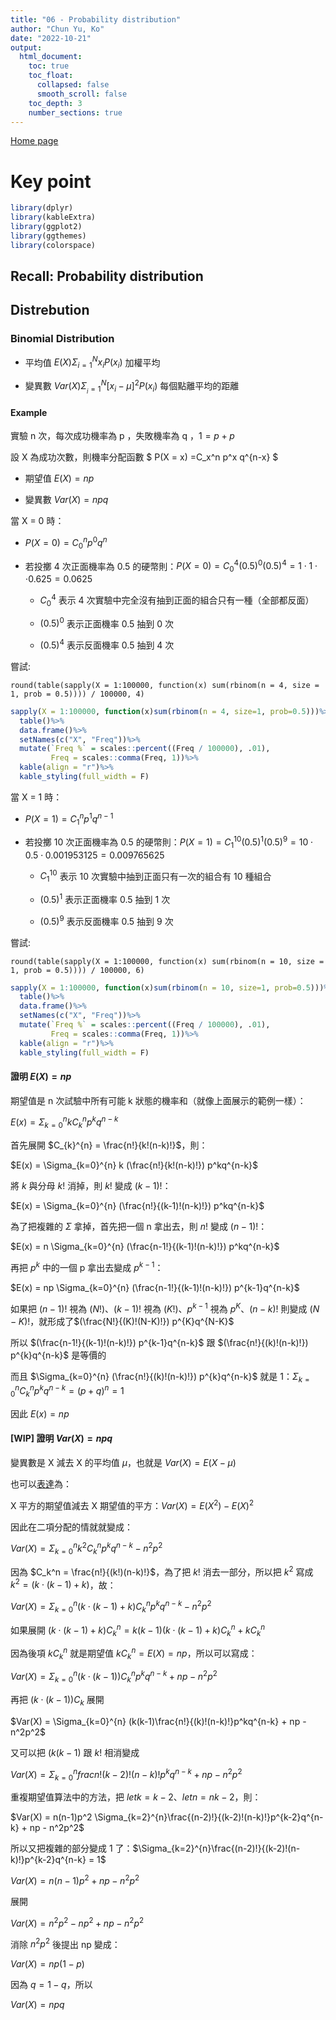 ```yaml
---
title: "06 - Probability distribution"
author: "Chun Yu, Ko"
date: "2022-10-21"
output:
  html_document:
    toc: true
    toc_float:
      collapsed: false
      smooth_scroll: false
    toc_depth: 3
    number_sections: true
---
```


[Home page](https://seimwiwa.github.io/scu_master_degree_program_data_science_statistical_analysis/)

# Key point

```r
library(dplyr)
library(kableExtra)
library(ggplot2)
library(ggthemes)
library(colorspace)
```

##  Recall: Probability distribution

## Distrebution

### Binomial Distribution

 - 平均值 $E(X) \Sigma_{i=1}^{N} x_i P(x_i)$ 加權平均

 - 變異數 $Var(X) \Sigma_{_i=1}^{N} [x_i-\mu]^2 P(x_i)$ 每個點離平均的距離
 
#### Example

實驗 n 次，每次成功機率為 p ，失敗機率為 q ，$1 = p + p$

設 X 為成功次數，則機率分配函數 $ P(X = x) =C_x^n p^x q^{n-x} $

 - 期望值 $E(X) = np$

 - 變異數 $Var(X) = npq$

當 X = 0 時：

 - $P(X = 0) =C_0^n p^0 q^{n}$
 
 - 若投擲 4 次正面機率為 0.5 的硬幣則：$P(X = 0) =C_0^4 (0.5)^0 (0.5)^{4} = 1 \cdot 1 \cdot \cdot 0.625 = 0.0625$
 
    - $C_0^4$ 表示 4 次實驗中完全沒有抽到正面的組合只有一種（全部都反面）
 
    - $(0.5)^0$ 表示正面機率 0.5 抽到 0 次
 
    - $(0.5)^{4}$ 表示反面機率 0.5 抽到 4 次
 
嘗試:
 
```
round(table(sapply(X = 1:100000, function(x) sum(rbinom(n = 4, size = 1, prob = 0.5)))) / 100000, 4)
```

```r
sapply(X = 1:100000, function(x)sum(rbinom(n = 4, size=1, prob=0.5)))%>%
  table()%>%
  data.frame()%>%
  setNames(c("X", "Freq"))%>%
  mutate(`Freq %` = scales::percent((Freq / 100000), .01),
         Freq = scales::comma(Freq, 1))%>%
  kable(align = "r")%>%
  kable_styling(full_width = F)
```
 
當 X = 1 時：

 - $P(X = 1) =C_1^n p^1 q^{n-1}$
 
 - 若投擲 10 次正面機率為 0.5 的硬幣則：$P(X = 1) = C_{1}^{10} (0.5)^1 (0.5)^{9} = 10 \cdot 0.5 \cdot 0.001953125 = 0.009765625$
 
     - $C_1^10$ 表示 10 次實驗中抽到正面只有一次的組合有 10 種組合
 
    - $(0.5)^1$ 表示正面機率 0.5 抽到 1 次
 
    - $(0.5)^{9}$ 表示反面機率 0.5 抽到 9 次

嘗試:
 
```
round(table(sapply(X = 1:100000, function(x) sum(rbinom(n = 10, size = 1, prob = 0.5)))) / 100000, 6)
```


```r
sapply(X = 1:100000, function(x)sum(rbinom(n = 10, size=1, prob=0.5)))%>%
  table()%>%
  data.frame()%>%
  setNames(c("X", "Freq"))%>%
  mutate(`Freq %` = scales::percent((Freq / 100000), .01),
         Freq = scales::comma(Freq, 1))%>%
  kable(align = "r")%>%
  kable_styling(full_width = F)
```

#### 證明 $E(X) = np$

期望值是 n 次試驗中所有可能 k 狀態的機率和（就像上面展示的範例一樣）：

$E(x) = \Sigma_{k=0}^{n} kC_{k}^{n}p^kq^{n-k}$

首先展開 $C_{k}^{n} = \frac{n!}{k!(n-k)!}$，則：

$E(x) = \Sigma_{k=0}^{n} k (\frac{n!}{k!(n-k)!}) p^kq^{n-k}$ 

將 $k$ 與分母 $k!$ 消掉，則 $k!$ 變成 $(k-1)!$：

$E(x) = \Sigma_{k=0}^{n} (\frac{n!}{(k-1)!(n-k)!}) p^kq^{n-k}$
 
為了把複雜的 $\Sigma$ 拿掉，首先把一個 n 拿出去，則 $n!$ 變成 $(n-1)!$： 

$E(x) = n \Sigma_{k=0}^{n} (\frac{n-1!}{(k-1)!(n-k)!}) p^kq^{n-k}$
 
再把 $p^k$ 中的一個 p 拿出去變成 $p^{k-1}$：

$E(x) = np \Sigma_{k=0}^{n} (\frac{n-1!}{(k-1)!(n-k)!}) p^{k-1}q^{n-k}$ 

如果把 $(n-1)!$ 視為 $(N!)$、$(k-1)!$ 視為 $(K!)$、$p^{k-1}$ 視為 $p^K$、$(n-k)!$ 則變成 $(N-K)!$，就形成了$(\frac{N!}{(K)!(N-K)!}) p^{K}q^{N-K}$

所以 $(\frac{n-1!}{(k-1)!(n-k)!}) p^{k-1}q^{n-k}$ 跟 $(\frac{n!}{(k)!(n-k)!}) p^{k}q^{n-k}$ 是等價的

而且 $\Sigma_{k=0}^{n} (\frac{n!}{(k)!(n-k)!}) p^{k}q^{n-k}$ 就是 1：$\Sigma_{k=0}^{n} C_k^n p^{k}q^{n-k} = (p+q)^n = 1$ 

因此 $E(x) = np$
 
#### [WIP] 證明 $Var(X) = npq$ 

變異數是 X 減去 X 的平均值 $\mu$，也就是 $Var(X) = E(X - \mu)$

也可以[表達](https://zh.wikipedia.org/zh-tw/%E6%96%B9%E5%B7%AE)為：

X 平方的期望值減去 X 期望值的平方：$Var(X) = E(X^2) - E(X)^2$

因此在二項分配的情就就變成：

$Var(X) = \Sigma_{k=0}^{n} k^2C_k^np^kq^{n-k} - n^2p^2$

因為 $C_k^n = \frac{n!}{(k!)(n-k)!}$，為了把 $k!$ 消去一部分，所以把 $k^2$ 寫成 $k^2 = (k \cdot (k - 1) + k)$，故：

$Var(X) = \Sigma_{k=0}^{n} (k \cdot (k - 1) + k)C_k^np^kq^{n-k} - n^2p^2$

如果展開 $(k \cdot (k - 1) + k)C_k^n = k(k-1)(k \cdot (k - 1) + k)C_k^n + kC_k^n$

因為後項 $kC_k^n$ 就是期望值 $kC_k^n = E(X) = np$，所以可以寫成：

$Var(X) = \Sigma_{k=0}^{n} (k \cdot (k - 1))C_k^np^kq^{n-k} + np - n^2p^2$

再把 $(k \cdot (k - 1))C_k$ 展開

$Var(X) = \Sigma_{k=0}^{n} (k(k-1)\frac{n!}{(k)!(n-k)!}p^kq^{n-k} + np - n^2p^2$

又可以把 $(k(k-1)$ 跟 $k!$ 相消變成

$Var(X) = \Sigma_{k=0}^{n} frac{n!}{(k-2)!(n-k)!}p^kq^{n-k} + np - n^2p^2$

重複期望值算法中的方法，把 $let k = k - 2$、$let n =nk - 2$，則：

$Var(X) = n(n-1)p^2 \Sigma_{k=2}^{n}\frac{(n-2)!}{(k-2)!(n-k)!}p^{k-2}q^{n-k} + np - n^2p^2$

所以又把複雜的部分變成 1 了：$\Sigma_{k=2}^{n}\frac{(n-2)!}{(k-2)!(n-k)!}p^{k-2}q^{n-k} = 1$

$Var(X) = n(n-1)p^2 + np - n^2p^2$

展開

$Var(X) = n^2p^2-np^2 + np - n^2p^2$

消除 $n^2p^2$ 後提出 np 變成：

$Var(X) = np(1-p)$

因為 $q = 1 - q$，所以

$Var(X) = npq$
